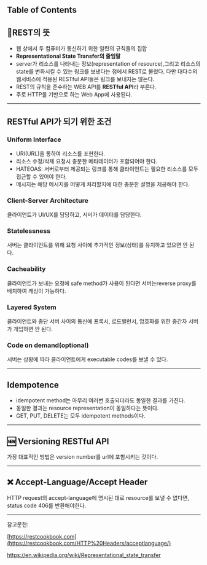 ## Table of Contents

## 📘REST의 뜻

- 웹 상에서 두 컴퓨터가 통신하기 위한 일련의 규칙들의 집합
- **Representational State Transfer의 줄임말**
- server가 리소스를 나타내는 정보(representation of resource),그리고 리소스의 state를 변화시킬 수 있는 링크를 보낸다는 점에서 REST로 불렀다. 다만 대다수의 웹서비스에 적용된 RESTful API들은 링크를 보내지는 않는다.
- REST의 규칙을 준수하는 WEB API를 **RESTful API**라 부른다.
- 주로 HTTP를 기반으로 하는 Web App에 사용된다.

---

## RESTful API가 되기 위한 조건

### Uniform Interface

- URI(URL)을 통하여 리소스를 표현한다.
- 리소스 수정/삭제 요청시 충분한 메타데이터가 포함되어야 한다.
- HATEOAS: 서버로부터 제공되는 링크를 통해 클라이언트는 필요한 리소스를 모두 접근할 수 있어야 한다.
- 메시지는 해당 메시지를 어떻게 처리할지에 대한 충분한 설명을 제공해야 한다.

### Client-Server Architecture

클라이언트가 UI/UX를 담당하고, 서버가 데이터를 담당한다.

### Statelessness

서버는 클라이언트를 위해 요청 사이에 추가적인 정보(상태)를 유지하고 있으면 안 된다.

### Cacheability

클라이언트가 보내는 요청에 safe method가 사용이 된다면 서버는reverse proxy를 배치하여 캐싱이 가능하다.

### Layered System

클라이언트와 종단 서버 사이의 통신에 프록시, 로드밸런서, 암호화를 위한 중간자 서버가 개입하면 안 된다.

### Code on demand(optional)

서버는 상황에 따라 클라이언트에게 executable codes를 보낼 수 있다.

---

## Idempotence

- idempotent method는 아무리 여러번 호출되더라도 동일한 결과를 가진다.
- 동일한 결과는 resource representation이 동일하다는 뜻이다.
- GET, PUT, DELETE는 모두 idempotent methods이다.

---

## 🆕 Versioning RESTful API

가장 대표적인 방법은 version number를 url에 포함시키는 것이다.

---

## ❌ Accept-Language/Accept Header

HTTP request의 accept-language에 명시된 대로 resource를 보낼 수 없다면, status code 406를 반환해야한다.

---

참고문헌:

[https://restcookbook.com](https://restcookbook.com/HTTP%20Headers/acceptlanguage/)

https://en.wikipedia.org/wiki/Representational_state_transfer
